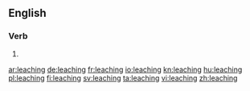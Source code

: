 ==English==

===Verb===
{{head|en|present participle}}

# {{present participle of|leach|lang=en}}

[[ar:leaching]]
[[de:leaching]]
[[fr:leaching]]
[[io:leaching]]
[[kn:leaching]]
[[hu:leaching]]
[[pl:leaching]]
[[fi:leaching]]
[[sv:leaching]]
[[ta:leaching]]
[[vi:leaching]]
[[zh:leaching]]